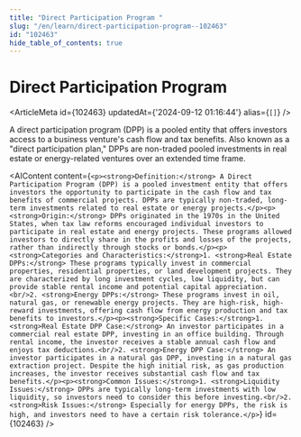 ```yaml
---
title: "Direct Participation Program "
slug: "/en/learn/direct-participation-program--102463"
id: "102463"
hide_table_of_contents: true
---
```



# Direct Participation Program 

<ArticleMeta id={102463} updatedAt={'2024-09-12 01:16:44'} alias={`[]`} />
<div className='border-solid border-b border-t-0 my-4 border-[var(--ifm-color-gray-300)]' />

A direct participation program (DPP) is a pooled entity that offers investors access to a business venture's cash flow and tax benefits. Also known as a "direct participation plan," DPPs are non-traded pooled investments in real estate or energy-related ventures over an extended time frame.

<AIContent content={`<p><strong>Definition:</strong> A Direct Participation Program (DPP) is a pooled investment entity that offers investors the opportunity to participate in the cash flow and tax benefits of commercial projects. DPPs are typically non-traded, long-term investments related to real estate or energy projects.</p><p><strong>Origin:</strong> DPPs originated in the 1970s in the United States, when tax law reforms encouraged individual investors to participate in real estate and energy projects. These programs allowed investors to directly share in the profits and losses of the projects, rather than indirectly through stocks or bonds.</p><p><strong>Categories and Characteristics:</strong>1. <strong>Real Estate DPPs:</strong> These programs typically invest in commercial properties, residential properties, or land development projects. They are characterized by long investment cycles, low liquidity, but can provide stable rental income and potential capital appreciation.<br/>2. <strong>Energy DPPs:</strong> These programs invest in oil, natural gas, or renewable energy projects. They are high-risk, high-reward investments, offering cash flow from energy production and tax benefits to investors.</p><p><strong>Specific Cases:</strong>1. <strong>Real Estate DPP Case:</strong> An investor participates in a commercial real estate DPP, investing in an office building. Through rental income, the investor receives a stable annual cash flow and enjoys tax deductions.<br/>2. <strong>Energy DPP Case:</strong> An investor participates in a natural gas DPP, investing in a natural gas extraction project. Despite the high initial risk, as gas production increases, the investor receives substantial cash flow and tax benefits.</p><p><strong>Common Issues:</strong>1. <strong>Liquidity Issues:</strong> DPPs are typically long-term investments with low liquidity, so investors need to consider this before investing.<br/>2. <strong>Risk Issues:</strong> Especially for energy DPPs, the risk is high, and investors need to have a certain risk tolerance.</p>`} id={102463} />
